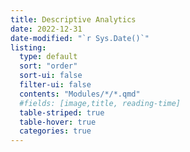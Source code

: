 ```yaml
---
title: Descriptive Analytics
date: 2022-12-31
date-modified: "`r Sys.Date()`"
listing: 
  type: default
  sort: "order"
  sort-ui: false
  filter-ui: false
  contents: "Modules/*/*.qmd"
  #fields: [image,title, reading-time]
  table-striped: true
  table-hover: true
  categories: true
---
```

